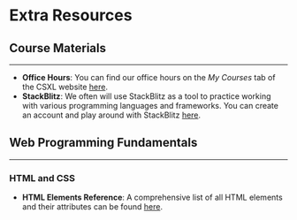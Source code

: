 # Extra Resources

## Course Materials
---
- **Office Hours**: You can find our office hours on the *My Courses* tab of the CSXL website [here](https://csxl.unc.edu/my-courses).
- **StackBlitz**: We often will use StackBlitz as a tool to practice working with various programming languages and frameworks. You can create an account and play around with StackBlitz [here](https://stackblitz.com).

## Web Programming Fundamentals
---

### HTML and CSS

- **HTML Elements Reference**: A comprehensive list of all HTML elements and their attributes can be found [here](https://developer.mozilla.org/en-US/docs/Web/HTML/Element).